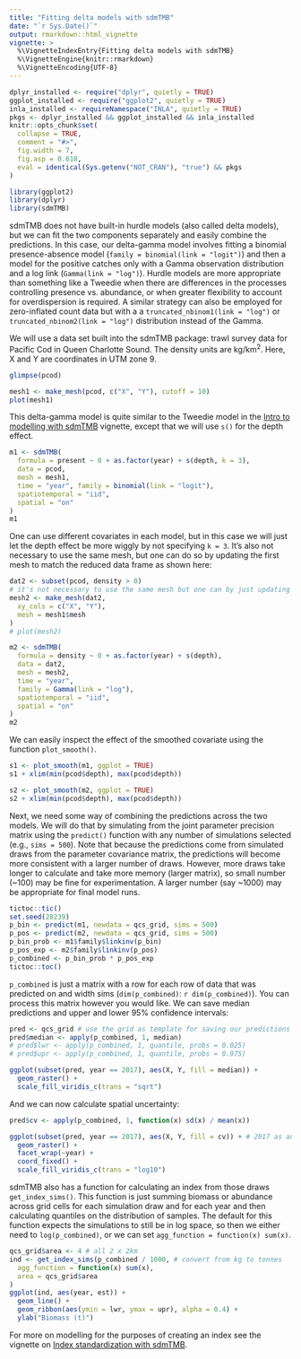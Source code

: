 ```yaml
---
title: "Fitting delta models with sdmTMB"
date: "`r Sys.Date()`"
output: rmarkdown::html_vignette
vignette: >
  %\VignetteIndexEntry{Fitting delta models with sdmTMB}
  %\VignetteEngine{knitr::rmarkdown}
  %\VignetteEncoding{UTF-8}
---
```


```r
dplyr_installed <- require("dplyr", quietly = TRUE)
ggplot_installed <- require("ggplot2", quietly = TRUE)
inla_installed <- requireNamespace("INLA", quietly = TRUE)
pkgs <- dplyr_installed && ggplot_installed && inla_installed
knitr::opts_chunk$set(
  collapse = TRUE,
  comment = "#>",
  fig.width = 7,
  fig.asp = 0.618,
  eval = identical(Sys.getenv("NOT_CRAN"), "true") && pkgs
)
```

```r
library(ggplot2)
library(dplyr)
library(sdmTMB)
```

sdmTMB does not have built-in hurdle models (also called delta models), but we can fit the two components separately and easily combine the predictions. 
In this case, our delta-gamma model involves fitting a binomial presence-absence model (`family = binomial(link = "logit")`) and then a model for the positive catches only with a Gamma observation distribution and a log link (`Gamma(link = "log")`). 
Hurdle models are more appropriate than something like a Tweedie when there are differences in the processes controlling presence vs. abundance, or when greater flexibility to account for overdispersion is required.
A similar strategy can also be employed for zero-inflated count data but with a a `truncated_nbinom1(link = "log")` or `truncated_nbinom2(link = "log")` distribution instead of the Gamma. 

We will use a data set built into the sdmTMB package: trawl survey data for Pacific Cod in Queen Charlotte Sound. The density units are kg/km^2^. Here, X and Y are coordinates in UTM zone 9.

```r
glimpse(pcod)
```


```r
mesh1 <- make_mesh(pcod, c("X", "Y"), cutoff = 10)
plot(mesh1)
```

This delta-gamma model is quite similar to the Tweedie model in the [Intro to modelling with sdmTMB](https://https://pbs-assess.github.io/sdmTMB/articles/basic-intro.html) vignette, except that we will use `s()` for the depth effect.

```r
m1 <- sdmTMB(
  formula = present ~ 0 + as.factor(year) + s(depth, k = 3),
  data = pcod,
  mesh = mesh1,
  time = "year", family = binomial(link = "logit"),
  spatiotemporal = "iid",
  spatial = "on"
)
m1
```

One can use different covariates in each model, but in this case we will just let the depth effect be more wiggly by not specifying `k = 3`. 
It's also not necessary to use the same mesh, but one can do so by updating the first mesh to match the reduced data frame as shown here:

```r
dat2 <- subset(pcod, density > 0)
# it's not necessary to use the same mesh but one can by just updating the first mesh to match
mesh2 <- make_mesh(dat2,
  xy_cols = c("X", "Y"),
  mesh = mesh1$mesh
)
# plot(mesh2)

m2 <- sdmTMB(
  formula = density ~ 0 + as.factor(year) + s(depth),
  data = dat2,
  mesh = mesh2,
  time = "year",
  family = Gamma(link = "log"),
  spatiotemporal = "iid",
  spatial = "on"
)
m2
```

We can easily inspect the effect of the smoothed covariate using the function `plot_smooth()`.

```r
s1 <- plot_smooth(m1, ggplot = TRUE)
s1 + xlim(min(pcod$depth), max(pcod$depth))
```

```r
s2 <- plot_smooth(m2, ggplot = TRUE)
s2 + xlim(min(pcod$depth), max(pcod$depth))
```

Next, we need some way of combining the predictions across the two models. 
We will do that by simulating from the joint parameter precision matrix using the `predict()` function with any number of simulations selected (e.g., `sims = 500`). 
Note that because the predictions come from simulated draws from the parameter covariance matrix, the predictions will become more consistent with a larger number of draws. However, more draws take longer to calculate and take more memory (larger matrix), so small number (~100) may be fine for experimentation. 
A larger number (say ~1000) may be appropriate for final model runs.

```r
tictoc::tic()
set.seed(28239)
p_bin <- predict(m1, newdata = qcs_grid, sims = 500)
p_pos <- predict(m2, newdata = qcs_grid, sims = 500)
p_bin_prob <- m1$family$linkinv(p_bin)
p_pos_exp <- m2$family$linkinv(p_pos)
p_combined <- p_bin_prob * p_pos_exp
tictoc::toc()
```

`p_combined` is just a matrix with a row for each row of data that was predicted on and width sims (`dim(p_combined)`: `r dim(p_combined)`). 
You can process this matrix however you would like. 
We can save median predictions and upper and lower 95% confidence intervals:

```r
pred <- qcs_grid # use the grid as template for saving our predictions
pred$median <- apply(p_combined, 1, median)
# pred$lwr <- apply(p_combined, 1, quantile, probs = 0.025)
# pred$upr <- apply(p_combined, 1, quantile, probs = 0.975)

ggplot(subset(pred, year == 2017), aes(X, Y, fill = median)) +
  geom_raster() +
  scale_fill_viridis_c(trans = "sqrt")
```

And we can now calculate spatial uncertainty:

```r
pred$cv <- apply(p_combined, 1, function(x) sd(x) / mean(x))

ggplot(subset(pred, year == 2017), aes(X, Y, fill = cv)) + # 2017 as an example
  geom_raster() +
  facet_wrap(~year) +
  coord_fixed() +
  scale_fill_viridis_c(trans = "log10")
```

sdmTMB also has a function for calculating an index from those draws `get_index_sims()`.
This function is just summing biomass or abundance across grid cells for each simulation draw and for each year and then calculating quantiles on the distribution of samples.
The default for this function expects the simulations to still be in log space, so then we either need to `log(p_combined)`, or we can set `agg_function = function(x) sum(x)`. 

```r
qcs_grid$area <- 4 # all 2 x 2km
ind <- get_index_sims(p_combined / 1000, # convert from kg to tonnes
  agg_function = function(x) sum(x),
  area = qcs_grid$area
)
ggplot(ind, aes(year, est)) +
  geom_line() +
  geom_ribbon(aes(ymin = lwr, ymax = upr), alpha = 0.4) +
  ylab("Biomass (t)")
```

For more on modelling for the purposes of creating an index see the vignette on [Index standardization with sdmTMB](https://pbs-assess.github.io/sdmTMB/articles/index-standardization.html).
